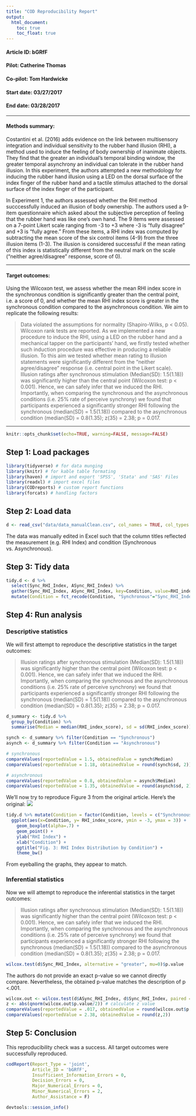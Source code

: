 ```yaml
---
title: "COD Reproducibility Report"
output:
  html_document:
    toc: true
    toc_float: true
---
```


#### Article ID: bGRfF
#### Pilot: Catherine Thomas  
#### Co-pilot: Tom Hardwicke
#### Start date: 03/27/2017
#### End date: 03/28/2017

-------

#### Methods summary: 
Costantini et al. (2016) adds evidence on the link between multisensory integration and individual sensitivity to the rubber hand illusion (RHI), a method used to induce the feeling of body ownership of inanimate objects. They find that the greater an individual's temporal binding window, the greater temporal asynchrony an individual can tolerate in the rubber hand illusion. In this experiment, the authors attempted a new methodology for inducing the rubber hand illusion using a LED on the dorsal surface of the index finger of the rubber hand and a tactile stimulus attached to the dorsal surface of the index finger of the participant. 

In Experiment 1, the authors assessed whether the RHI method succcessfully induced an illusion of body ownership. The authors used a 9-item questionnaire which asked about the subjective perception of feeling that the rubber hand was like one's own hand. The 9 items were assessed on a 7-point Likert scale ranging from -3 to +3 where -3 is "fully disagree" and +3 is "fully agree." From these items, a RHI index was computed by subtracting the mean score of the six control items (4-9) from the three illusion items (1-3). The illusion is considered successful if the mean rating of this index is statistically different from the neutral mark on the scale ("neither agree/disagree" response, score of 0).  

------

#### Target outcomes: 
Using the Wilcoxon test, we assess whether the mean RHI index score in the synchronous condition is significantly greater than the central point, i.e. a score of 0, and whether the mean RHI index score is greater in the synchronous condition compared to the asynchronous condition. We aim to replicate the following results:

> Data violated the assumptions for normality (Shapiro-Wilks, p < 0.05). Wilcoxon rank tests are reported. As we implemented a new procedure to induce the RHI, using a LED on the rubber hand and a mechanical tapper on the participants’ hand, we firstly tested whether such induction procedure was effective in producing a reliable illusion. To this aim we tested whether mean rating to illusion statements were significantly different from the "neither agree/disagree" response (i.e. central point in the Likert scale). Illusion ratings after synchronous stimulation (Median(SD): 1.5(1.18)) was significantly higher than the central point (Wilcoxon test: p < 0.001). Hence, we can safely infer that we induced the RHI. Importantly, when comparing the synchronous and the asynchronous conditions (i.e. 25% rate of perceive synchrony) we found that participants experienced a significantly stronger RHI following the synchronous (median(SD) = 1.5(1.18)) compared to the asynchronous condition (median(SD) = 0.8(1.35); z(35) = 2.38; p = 0.017.

------

```r
knitr::opts_chunk$set(echo=TRUE, warning=FALSE, message=FALSE)
```

## Step 1: Load packages

```r
library(tidyverse) # for data munging
library(knitr) # for kable table formating
library(haven) # import and export 'SPSS', 'Stata' and 'SAS' Files
library(readxl) # import excel files
library(CODreports) # custom report functions
library(forcats) # handling factors
```

## Step 2: Load data

```r
d <- read_csv("data/data_manualClean.csv", col_names = TRUE, col_types = NULL, na = c("", "NA")) 
```

The data was manually edited in Excel such that the column titles reflected the measurement (e.g. RHI Index) and condition (Synchronous vs. Asynchronous).

## Step 3: Tidy data

```r
tidy.d <- d %>%
  select(Sync_RHI_Index, ASync_RHI_Index) %>%
  gather(Sync_RHI_Index, ASync_RHI_Index, key=Condition, value=RHI_index_score) %>%
  mutate(Condition = fct_recode(Condition, "Synchronous"="Sync_RHI_Index", "Asynchronous"="ASync_RHI_Index"))
```

## Step 4: Run analysis

### Descriptive statistics

We will first attempt to reproduce the descriptive statistics in the target outcomes: 

> Illusion ratings after synchronous stimulation (Median(SD): 1.5(1.18)) was significantly higher than the central point (Wilcoxon test: p < 0.001). Hence, we can safely infer that we induced the RHI. Importantly, when comparing the synchronous and the asynchronous conditions (i.e. 25% rate of perceive synchrony) we found that participants experienced a significantly stronger RHI following the synchronous (median(SD) = 1.5(1.18)) compared to the asynchronous condition (median(SD) = 0.8(1.35); z(35) = 2.38; p = 0.017.

```r
d_summary <- tidy.d %>%
  group_by(Condition) %>%
  summarise(Median = median(RHI_index_score), sd = sd(RHI_index_score))

synch <- d_summary %>% filter(Condition == "Synchronous")
asynch <- d_summary %>% filter(Condition == "Asynchronous")

# synchronous
compareValues(reportedValue = 1.5, obtainedValue = synch$Median)
compareValues(reportedValue = 1.18, obtainedValue = round(synch$sd, 2))

# asynchronous
compareValues(reportedValue = 0.8, obtainedValue = asynch$Median)
compareValues(reportedValue = 1.35, obtainedValue = round(asynch$sd, 2))
```

We'll now try to reproduce Figure 3 from the original article. Here's the original:
![](fig3.png)

```r
tidy.d %>% mutate(Condition = factor(Condition, levels = c("Synchronous", "Asynchronous"))) %>%
  ggplot(aes(x=Condition, y= RHI_index_score, ymin = -3, ymax = 3)) +
    geom_boxplot(alpha=.7) +
    geom_point() +
    ylab("RHI Index") +
    xlab("Condition") +
    ggtitle("Fig. 3: RHI Index Distribution by Condition") +
    theme_bw()
```

From eyeballing the graphs, they appear to match.

### Inferential statistics

Now we will attempt to reproduce the inferential statistics in the target outcomes: 

> Illusion ratings after synchronous stimulation (Median(SD): 1.5(1.18)) was significantly higher than the central point (Wilcoxon test: p < 0.001). Hence, we can safely infer that we induced the RHI. Importantly, when comparing the synchronous and the asynchronous conditions (i.e. 25% rate of perceive synchrony) we found that participants experienced a significantly stronger RHI following the synchronous (median(SD) = 1.5(1.18)) compared to the asynchronous condition (median(SD) = 0.8(1.35); z(35) = 2.38; p = 0.017.

```r
wilcox.test(d$Sync_RHI_Index, alternative = "greater", mu=0)$p.value 
```
The authors do not provide an exact p-value so we cannot directly compare. Nevertheless, the obtained p-value matches the description of p <.001.

```r
wilcox.out <- wilcox.test(d$ASync_RHI_Index, d$Sync_RHI_Index, paired = TRUE)
z <- abs(qnorm(wilcox.out$p.value/2)) # calculate z value
compareValues(reportedValue = .017, obtainedValue = round(wilcox.out$p.value,3), isP = T)
compareValues(reportedValue = 2.38, obtainedValue = round(z,2))
```

## Step 5: Conclusion

This reproducibility check was a success. All target outcomes were successfully reproduced.

```r
codReport(Report_Type = 'joint',
          Article_ID = 'bGRfF', 
          Insufficient_Information_Errors = 0,
          Decision_Errors = 0, 
          Major_Numerical_Errors = 0, 
          Minor_Numerical_Errors = 2,
          Author_Assistance = F)
```

```r
devtools::session_info()
```
